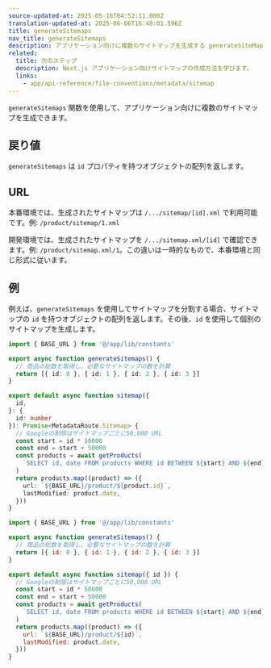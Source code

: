 ```yaml
---
source-updated-at: 2025-05-16T04:52:11.000Z
translation-updated-at: 2025-06-06T16:48:01.596Z
title: generateSitemaps
nav_title: generateSitemaps
description: アプリケーション向けに複数のサイトマップを生成する generateSiteMaps 関数の使用方法を学びます。
related:
  title: 次のステップ
  description: Next.js アプリケーション向けサイトマップの作成方法を学びます。
  links:
    - app/api-reference/file-conventions/metadata/sitemap
---
```


`generateSitemaps` 関数を使用して、アプリケーション向けに複数のサイトマップを生成できます。

## 戻り値

`generateSitemaps` は `id` プロパティを持つオブジェクトの配列を返します。

## URL

本番環境では、生成されたサイトマップは `/.../sitemap/[id].xml` で利用可能です。例: `/product/sitemap/1.xml`

開発環境では、生成されたサイトマップを `/.../sitemap.xml/[id]` で確認できます。例: `/product/sitemap.xml/1`。この違いは一時的なもので、本番環境と同じ形式に従います。

## 例

例えば、`generateSitemaps` を使用してサイトマップを分割する場合、サイトマップの `id` を持つオブジェクトの配列を返します。その後、`id` を使用して個別のサイトマップを生成します。

```ts filename="app/product/sitemap.ts" switcher
import { BASE_URL } from '@/app/lib/constants'

export async function generateSitemaps() {
  // 商品の総数を取得し、必要なサイトマップの数を計算
  return [{ id: 0 }, { id: 1 }, { id: 2 }, { id: 3 }]
}

export default async function sitemap({
  id,
}: {
  id: number
}): Promise<MetadataRoute.Sitemap> {
  // Googleの制限はサイトマップごとに50,000 URL
  const start = id * 50000
  const end = start + 50000
  const products = await getProducts(
    `SELECT id, date FROM products WHERE id BETWEEN ${start} AND ${end}`
  )
  return products.map((product) => ({
    url: `${BASE_URL}/product/${product.id}`,
    lastModified: product.date,
  }))
}
```

```js filename="app/product/sitemap.js" switcher
import { BASE_URL } from '@/app/lib/constants'

export async function generateSitemaps() {
  // 商品の総数を取得し、必要なサイトマップの数を計算
  return [{ id: 0 }, { id: 1 }, { id: 2 }, { id: 3 }]
}

export default async function sitemap({ id }) {
  // Googleの制限はサイトマップごとに50,000 URL
  const start = id * 50000
  const end = start + 50000
  const products = await getProducts(
    `SELECT id, date FROM products WHERE id BETWEEN ${start} AND ${end}`
  )
  return products.map((product) => ({
    url: `${BASE_URL}/product/${id}`,
    lastModified: product.date,
  }))
}
```